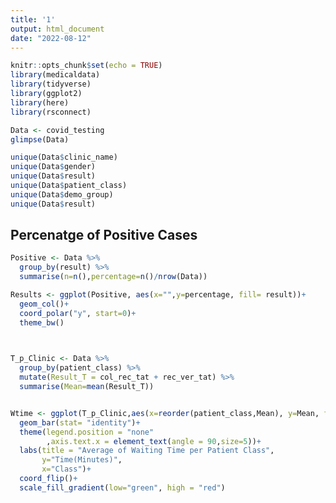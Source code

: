 ```yaml
---
title: '1'
output: html_document
date: "2022-08-12"
---
```


```r
knitr::opts_chunk$set(echo = TRUE)
library(medicaldata)
library(tidyverse)
library(ggplot2)
library(here)
library(rsconnect)
```


```r
Data <- covid_testing
glimpse(Data)

```


```r
unique(Data$clinic_name)
unique(Data$gender)
unique(Data$result)
unique(Data$patient_class)
unique(Data$demo_group)
unique(Data$result)
```
## Percenatge of Positive Cases

```r

Positive <- Data %>% 
  group_by(result) %>% 
  summarise(n=n(),percentage=n()/nrow(Data))

Results <- ggplot(Positive, aes(x="",y=percentage, fill= result))+
  geom_col()+
  coord_polar("y", start=0)+
  theme_bw()

  
```



```r
T_p_Clinic <- Data %>% 
  group_by(patient_class) %>% 
  mutate(Result_T = col_rec_tat + rec_ver_tat) %>% 
  summarise(Mean=mean(Result_T))


Wtime <- ggplot(T_p_Clinic,aes(x=reorder(patient_class,Mean), y=Mean, fill= Mean))+
  geom_bar(stat= "identity")+
  theme(legend.position = "none"
        ,axis.text.x = element_text(angle = 90,size=5))+
  labs(title = "Average of Waiting Time per Patient Class",
       y="Time(Minutes)",
       x="Class")+
  coord_flip()+
  scale_fill_gradient(low="green", high = "red")

```

